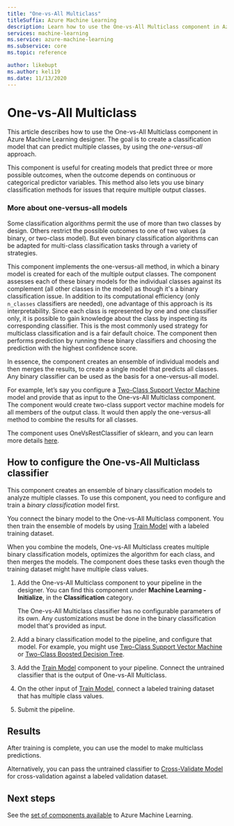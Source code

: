 ```yaml
---
title: "One-vs-All Multiclass"
titleSuffix: Azure Machine Learning
description: Learn how to use the One-vs-All Multiclass component in Azure Machine Learning designer to create an ensemble of binary classification models.
services: machine-learning
ms.service: azure-machine-learning
ms.subservice: core
ms.topic: reference

author: likebupt
ms.author: keli19
ms.date: 11/13/2020
---
```

# One-vs-All Multiclass

This article describes how to use the One-vs-All Multiclass component in Azure Machine Learning designer. The goal is to create a classification model that can predict multiple classes, by using the *one-versus-all* approach.

This component is useful for creating models that predict three or more possible outcomes, when the outcome depends on continuous or categorical predictor variables. This method also lets you use binary classification methods for issues that require multiple output classes.

### More about one-versus-all models

Some classification algorithms permit the use of more than two classes by design. Others restrict the possible outcomes to one of two values (a binary, or two-class model). But even binary classification algorithms can be adapted for multi-class classification tasks through a variety of strategies. 

This component implements the one-versus-all method, in which a binary model is created for each of the multiple output classes. The component assesses each of these binary models for the individual classes against its complement (all other classes in the model) as though it's a binary classification issue. In addition to its computational efficiency (only `n_classes` classifiers are needed), one advantage of this approach is its interpretability. Since each class is represented by one and one classifier only, it is possible to gain knowledge about the class by inspecting its corresponding classifier. This is the most commonly used strategy for multiclass classification and is a fair default choice. The component then performs prediction by running these binary classifiers and choosing the prediction with the highest confidence score. 

In essence, the component creates an ensemble of individual models and then merges the results, to create a single model that predicts all classes. Any binary classifier can be used as the basis for a one-versus-all model.  

For example, let’s say you configure a [Two-Class Support Vector Machine](two-class-support-vector-machine.md) model and provide that as input to the One-vs-All Multiclass component. The component would create two-class support vector machine models for all members of the output class. It would then apply the one-versus-all method to combine the results for all classes.  

The component uses OneVsRestClassifier of sklearn, and you can learn more details [here](https://scikit-learn.org/stable/modules/generated/sklearn.multiclass.OneVsRestClassifier.html).

## How to configure the One-vs-All Multiclass classifier  

This component creates an ensemble of binary classification models to analyze multiple classes. To use this component, you need to configure and train a *binary classification* model first. 

You connect the binary model to the One-vs-All Multiclass component. You then train the ensemble of models by using [Train Model](train-model.md) with a labeled training dataset.

When you combine the models, One-vs-All Multiclass creates multiple binary classification models, optimizes the algorithm for each class, and then merges the models. The component does these tasks even though the training dataset might have multiple class values.

1. Add the One-vs-All Multiclass component to your pipeline in the designer. You can find this component under **Machine Learning - Initialize**, in the **Classification** category.

   The One-vs-All Multiclass classifier has no configurable parameters of its own. Any customizations must be done in the binary classification model that's provided as input.

2. Add a binary classification model to the pipeline, and configure that model. For example, you might use [Two-Class Support Vector Machine](two-class-support-vector-machine.md) or [Two-Class Boosted Decision Tree](two-class-boosted-decision-tree.md).

3. Add the [Train Model](train-model.md) component to your pipeline. Connect the untrained classifier that is the output of One-vs-All Multiclass.

4. On the other input of [Train Model](train-model.md), connect a labeled training dataset that has multiple class values.

5. Submit the pipeline.

## Results

After training is complete, you can use the model to make multiclass predictions.

Alternatively, you can pass the untrained classifier to [Cross-Validate Model](cross-validate-model.md) for cross-validation against a labeled validation dataset.


## Next steps

See the [set of components available](component-reference.md) to Azure Machine Learning. 
